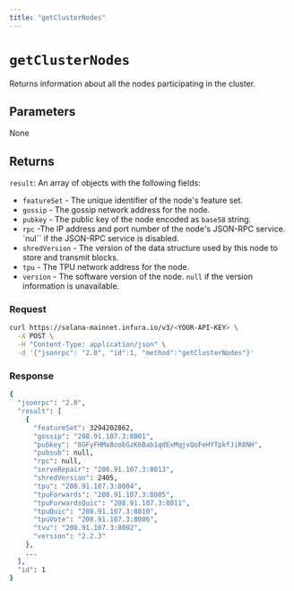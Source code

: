 ```yaml
---
title: "getClusterNodes"
---
```



# `getClusterNodes`

Returns information about all the nodes participating in the cluster. <CreditCost network="solana" method="getClusterNodes" />

## Parameters

None

## Returns

`result`: An array of objects with the following fields:

- `featureSet` - The unique identifier of the node's feature set.
- `gossip` - The gossip network address for the node.
- `pubkey` - The public key of the node encoded as `base58` string.
- `rpc` -The IP address and port number of the node's JSON-RPC service. `nul`` if the JSON-RPC service is disabled.
- `shredVersion` - The version of the data structure used by this node to store and transmit blocks.
- `tpu` - The TPU network address for the node.
- `version` - The software version of the node. `null` if the version information is unavailable.

### Request

<Tabs>
  <TabItem value="curl">

  ```bash
  curl https://solana-mainnet.infura.io/v3/<YOUR-API-KEY> \
    -X POST \
    -H "Content-Type: application/json" \
    -d '{"jsonrpc": "2.0", "id":1, "method":"getClusterNodes"}'
   ```

  </TabItem>
</Tabs>

### Response

<Tabs>
  <TabItem value="JSON">

  ```bash
  {
    "jsonrpc": "2.0",
    "result": [
      {
        "featureSet": 3294202862,
        "gossip": "208.91.107.3:8001",
        "pubkey": "8GFyFHMa8oobGzK6Bab1qdExMqjvQoFeHYTpkfJiR8NH",
        "pubsub": null,
        "rpc": null,
        "serveRepair": "208.91.107.3:8013",
        "shredVersion": 2405,
        "tpu": "208.91.107.3:8004",
        "tpuForwards": "208.91.107.3:8005",
        "tpuForwardsQuic": "208.91.107.3:8011",
        "tpuQuic": "208.91.107.3:8010",
        "tpuVote": "208.91.107.3:8006",
        "tvu": "208.91.107.3:8002",
        "version": "2.2.3"
      },
      ...
    ],
    "id": 1
  }
  ```

  </TabItem>
</Tabs>